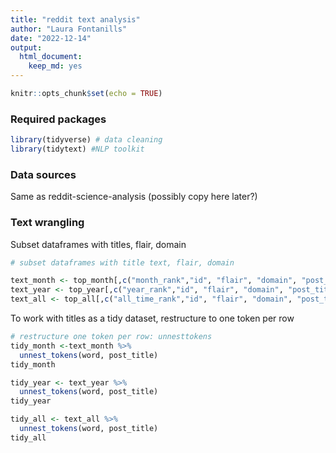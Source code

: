 ```yaml
---
title: "reddit text analysis"
author: "Laura Fontanills"
date: "2022-12-14"
output: 
  html_document: 
    keep_md: yes
---
```


```r
knitr::opts_chunk$set(echo = TRUE)
```

### Required packages

```r
library(tidyverse) # data cleaning
library(tidytext) #NLP toolkit
```

### Data sources

Same as reddit-science-analysis (possibly copy here later?)

### Text wrangling

Subset dataframes with titles, flair, domain

```r
# subset dataframes with title text, flair, domain

text_month <- top_month[,c("month_rank","id", "flair", "domain", "post_title")]
text_year <- top_year[,c("year_rank","id", "flair", "domain", "post_title")]
text_all <- top_all[,c("all_time_rank","id", "flair", "domain", "post_title")]

```

To work with titles as a tidy dataset, restructure to one token per row
```r
# restructure one token per row: unnesttokens
tidy_month <-text_month %>% 
  unnest_tokens(word, post_title)
tidy_month

tidy_year <- text_year %>% 
  unnest_tokens(word, post_title)
tidy_year

tidy_all <- text_all %>% 
  unnest_tokens(word, post_title)
tidy_all
```


